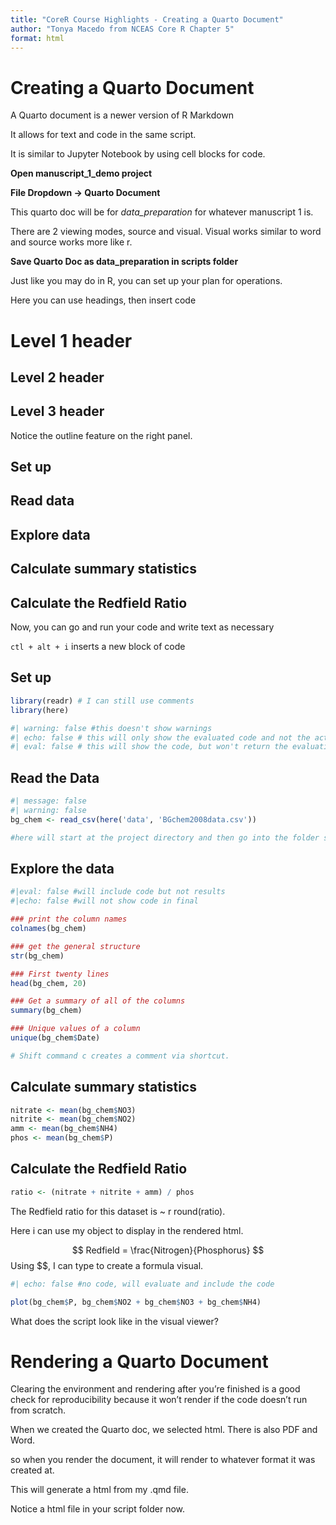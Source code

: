 ```yaml
---
title: "CoreR Course Highlights - Creating a Quarto Document"
author: "Tonya Macedo from NCEAS Core R Chapter 5"
format: html
---
```


# Creating a Quarto Document

A Quarto document is a newer version of R Markdown

It allows for text and code in the same script.

It is similar to Jupyter Notebook by using cell blocks for code.

**Open manuscript_1_demo project**

**File Dropdown -\> Quarto Document**

This quarto doc will be for *data_preparation* for whatever manuscript 1 is.

There are 2 viewing modes, source and visual. Visual works similar to word and source works more like r.

**Save Quarto Doc as data_preparation in scripts folder**

Just like you may do in R, you can set up your plan for operations.

Here you can use headings, then insert code

# Level 1 header

## Level 2 header

## Level 3 header

Notice the outline feature on the right panel.

## Set up

## Read data

## Explore data

## Calculate summary statistics 

## Calculate the Redfield Ratio

Now, you can go and run your code and write text as necessary

`ctl + alt + i` inserts a new block of code

## Set up

```r
library(readr) # I can still use comments
library(here)
```

```r
#| warning: false #this doesn't show warnings 
#| echo: false # this will only show the evaluated code and not the actual code
#| eval: false # this will show the code, but won't return the evaluation
```

## Read the Data
```r
#| message: false
#| warning: false 
bg_chem <- read_csv(here('data', 'BGchem2008data.csv'))

#here will start at the project directory and then go into the folder structure we created and coral_data.csv is right where we told it
```

## Explore the data
```r
#|eval: false #will include code but not results
#|echo: false #will not show code in final 

### print the column names
colnames(bg_chem)

### get the general structure
str(bg_chem)

### First twenty lines
head(bg_chem, 20)

### Get a summary of all of the columns
summary(bg_chem)

### Unique values of a column
unique(bg_chem$Date)

# Shift command c creates a comment via shortcut. 
```

## Calculate summary statistics

```r
nitrate <- mean(bg_chem$NO3)
nitrite <- mean(bg_chem$NO2)
amm <- mean(bg_chem$NH4)
phos <- mean(bg_chem$P)
```

## Calculate the Redfield Ratio

```r
ratio <- (nitrate + nitrite + amm) / phos
```

The Redfield ratio for this dataset is ~ r round(ratio).

Here i can use my object to display in the rendered html. 

$$
Redfield = \frac{Nitrogen}{Phosphorus}
$$
Using $$, I can type \frac{Nitrogen}{Phosphorus} to create a formula visual. 

```r
#| echo: false #no code, will evaluate and include the code

plot(bg_chem$P, bg_chem$NO2 + bg_chem$NO3 + bg_chem$NH4)
```

What does the script look like in the visual viewer?

# Rendering a Quarto Document

Clearing the environment and rendering after you're finished is a good check for reproducibility because it won't render if the code doesn't run from scratch. 

When we created the Quarto doc, we selected html. There is also PDF and Word. 

so when you render the document, it will render to whatever format it was created at. 

This will generate a html from my .qmd file. 

Notice a html file in your script folder now. 


